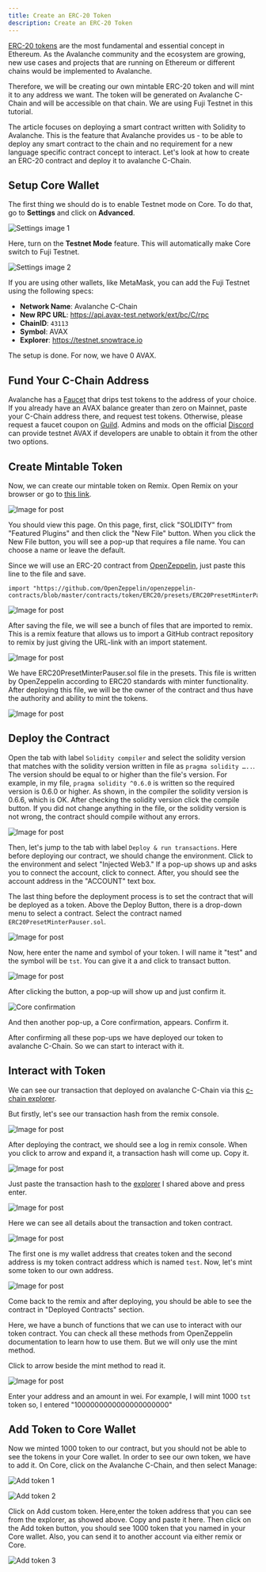```yaml
---
title: Create an ERC-20 Token
description: Create an ERC-20 Token
---
```


[ERC-20 tokens](https://ethereum.org/en/developers/docs/standards/tokens/erc-20/) are the most fundamental and essential concept in Ethereum. As the Avalanche community and the ecosystem are growing, new use cases and projects that are running on Ethereum or different chains would be implemented to Avalanche.

Therefore, we will be creating our own mintable ERC-20 token and will mint it to any address we want. The token will be generated on Avalanche C-Chain and will be accessible on that chain. We are using Fuji Testnet in this tutorial.

The article focuses on deploying a smart contract written with Solidity to Avalanche. This is the feature that Avalanche provides us - to be able to deploy any smart contract to the chain and no requirement for a new language specific contract concept to interact. Let's look at how to create an ERC-20 contract and deploy it to avalanche C-Chain.

## Setup Core Wallet

The first thing we should do is to enable Testnet mode on Core. To do that, go to **Settings** and click on **Advanced**.

![Settings image 1](/images/erc1.png)

Here, turn on the **Testnet Mode** feature. This will automatically make Core switch to Fuji Testnet.

![Settings image 2](/images/erc2.png)

<Callout title="Note">
If you are using other wallets, like MetaMask, you can add the Fuji Testnet using the following specs:

- **Network Name**: Avalanche C-Chain
- **New RPC URL**: https://api.avax-test.network/ext/bc/C/rpc
- **ChainID**: `43113`
- **Symbol**: AVAX
- **Explorer**: https://testnet.snowtrace.io
</Callout>

The setup is done. For now, we have 0 AVAX.

## Fund Your C-Chain Address

Avalanche has a [Faucet](https://core.app/tools/testnet-faucet/) that drips test tokens to the address of your choice. If you already have an AVAX balance greater than zero on Mainnet, paste your C-Chain address there, and request test tokens. Otherwise, please request a faucet coupon on [Guild](https://guild.xyz/avalanche). Admins and mods on the official [Discord](https://discord.com/invite/RwXY7P6) can provide testnet AVAX if developers are unable to obtain it from the other two options.

## Create Mintable Token

Now, we can create our mintable token on Remix. Open Remix on your browser or go to [this link](https://remix.ethereum.org/#optimize=false&evmVersion=null&version=soljson-v0.6.6+commit.6c089d02.js).

![Image for post](/images/erc3.png)

You should view this page. On this page, first, click "SOLIDITY" from "Featured Plugins" and then click the "New File" button. When you click the New File button, you will see a pop-up that requires a file name. You can choose a name or leave the default.

Since we will use an ERC-20 contract from [OpenZeppelin](https://openzeppelin.com/contracts/), just paste this line to the file and save.

```solidity
import "https://github.com/OpenZeppelin/openzeppelin-contracts/blob/master/contracts/token/ERC20/presets/ERC20PresetMinterPauser.sol";
```

![Image for post](/images/erc4.png)

After saving the file, we will see a bunch of files that are imported to remix. This is a remix feature that allows us to import a GitHub contract repository to remix by just giving the URL-link with an import statement.

![Image for post](/images/erc5.png)

We have ERC20PresetMinterPauser.sol file in the presets. This file is written by OpenZeppelin according to ERC20 standards with minter functionality. After deploying this file, we will be the owner of the contract and thus have the authority and ability to mint the tokens.

![Image for post](/images/erc6.png)

## Deploy the Contract

Open the tab with label `Solidity compiler` and select the solidity version that matches with the solidity version written in file as `pragma solidity …..`. The version should be equal to or higher than the file's version. For example, in my file, `pragma solidity ^0.6.0` is written so the required version is 0.6.0 or higher. As shown, in the compiler the solidity version is 0.6.6, which is OK. After checking the solidity version click the compile button. If you did not change anything in the file, or the solidity version is not wrong, the contract should compile without any errors.

![Image for post](/images/erc7.png)

Then, let's jump to the tab with label `Deploy & run transactions`. Here before deploying our contract, we should change the environment. Click to the environment and select "Injected Web3." If a pop-up shows up and asks you to connect the account, click to connect. After, you should see the account address in the "ACCOUNT" text box.

The last thing before the deployment process is to set the contract that will be deployed as a token. Above the Deploy Button, there is a drop-down menu to select a contract. Select the contract named `ERC20PresetMinterPauser.sol`.

![Image for post](/images/erc8.png)

Now, here enter the name and symbol of your token. I will name it "test" and the symbol will be `tst`. You can give it a and click to transact button.

![Image for post](/images/erc9.png)

After clicking the button, a pop-up will show up and just confirm it.

![Core confirmation](/images/erc10.png)

And then another pop-up, a Core confirmation, appears. Confirm it.

After confirming all these pop-ups we have deployed our token to avalanche C-Chain. So we can start to interact with it.

## Interact with Token

We can see our transaction that deployed on avalanche C-Chain via this [c-chain explorer](https://testnet.snowtrace.io/).

But firstly, let's see our transaction hash from the remix console.

![Image for post](/images/erc11.png)

After deploying the contract, we should see a log in remix console. When you click to arrow and expand it, a transaction hash will come up. Copy it.

![Image for post](/images/erc12.png)

Just paste the transaction hash to the [explorer](https://testnet.snowtrace.io/) I shared above and press enter.

![Image for post](/images/erc13.png)

Here we can see all details about the transaction and token contract.

![Image for post](/images/erc14.png)

The first one is my wallet address that creates token and the second address is my token contract address which is named `test`. Now, let's mint some token to our own address.

![Image for post](/images/erc15.png)

Come back to the remix and after deploying, you should be able to see the contract in "Deployed Contracts" section.

Here, we have a bunch of functions that we can use to interact with our token contract. You can check all these methods from OpenZeppelin documentation to learn how to use them. But we will only use the mint method.

Click to arrow beside the mint method to read it.

![Image for post](/images/erc16.png)

Enter your address and an amount in wei. For example, I will mint 1000 `tst` token so, I entered "1000000000000000000000"

## Add Token to Core Wallet

Now we minted 1000 token to our contract, but you should not be able to see the tokens in your Core wallet. In order to see our own token, we have to add it. On Core, click on the Avalanche C-Chain, and then select Manage:

![Add token 1](/images/erc17.png)

![Add token 2](/images/erc18.png)

Click on Add custom token. Here,enter the token address that you can see from the explorer, as showed above. Copy and paste it here. Then click on the Add token button, you should see 1000 token that you named in your Core wallet. Also, you can send it to another account via either remix or Core.

![Add token 3](/images/erc19.png)
